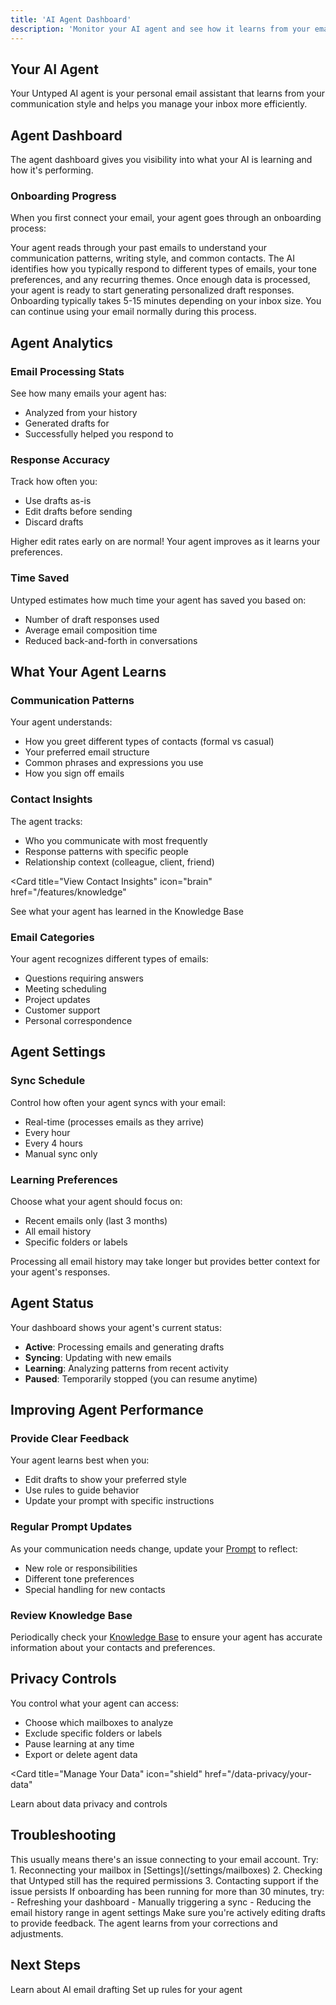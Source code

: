 ```yaml
---
title: 'AI Agent Dashboard'
description: 'Monitor your AI agent and see how it learns from your emails'
---
```


## Your AI Agent

Your Untyped AI agent is your personal email assistant that learns from your communication style and helps you manage your inbox more efficiently.

## Agent Dashboard

The agent dashboard gives you visibility into what your AI is learning and how it's performing.

### Onboarding Progress

When you first connect your email, your agent goes through an onboarding process:

<Steps>

<Step title="Email History Analysis">
  Your agent reads through your past emails to understand your communication patterns, writing style, and common contacts.
</Step>

<Step title="Pattern Recognition">
  The AI identifies how you typically respond to different types of emails, your tone preferences, and any recurring themes.
</Step>

<Step title="Training Complete">
  Once enough data is processed, your agent is ready to start generating personalized draft responses.
</Step>

</Steps>

<Note>
Onboarding typically takes 5-15 minutes depending on your inbox size. You can continue using your email normally during this process.
</Note>

## Agent Analytics

### Email Processing Stats

See how many emails your agent has:
- Analyzed from your history
- Generated drafts for
- Successfully helped you respond to

### Response Accuracy

Track how often you:
- Use drafts as-is
- Edit drafts before sending
- Discard drafts

<Tip>
Higher edit rates early on are normal! Your agent improves as it learns your preferences.
</Tip>

### Time Saved

Untyped estimates how much time your agent has saved you based on:
- Number of draft responses used
- Average email composition time
- Reduced back-and-forth in conversations

## What Your Agent Learns

### Communication Patterns

Your agent understands:
- How you greet different types of contacts (formal vs casual)
- Your preferred email structure
- Common phrases and expressions you use
- How you sign off emails

### Contact Insights

The agent tracks:
- Who you communicate with most frequently
- Response patterns with specific people
- Relationship context (colleague, client, friend)

<Card
  title="View Contact Insights"
  icon="brain"
  href="/features/knowledge"
>
  See what your agent has learned in the Knowledge Base
</Card>

### Email Categories

Your agent recognizes different types of emails:
- Questions requiring answers
- Meeting scheduling
- Project updates
- Customer support
- Personal correspondence

## Agent Settings

### Sync Schedule

Control how often your agent syncs with your email:
- Real-time (processes emails as they arrive)
- Every hour
- Every 4 hours
- Manual sync only

### Learning Preferences

Choose what your agent should focus on:
- Recent emails only (last 3 months)
- All email history
- Specific folders or labels

<Warning>
Processing all email history may take longer but provides better context for your agent's responses.
</Warning>

## Agent Status

Your dashboard shows your agent's current status:

- **Active**: Processing emails and generating drafts
- **Syncing**: Updating with new emails
- **Learning**: Analyzing patterns from recent activity
- **Paused**: Temporarily stopped (you can resume anytime)

## Improving Agent Performance

### Provide Clear Feedback

Your agent learns best when you:
- Edit drafts to show your preferred style
- Use rules to guide behavior
- Update your prompt with specific instructions

### Regular Prompt Updates

As your communication needs change, update your [Prompt](/features/prompt-editor) to reflect:
- New role or responsibilities
- Different tone preferences
- Special handling for new contacts

### Review Knowledge Base

Periodically check your [Knowledge Base](/features/knowledge) to ensure your agent has accurate information about your contacts and preferences.

## Privacy Controls

You control what your agent can access:

- Choose which mailboxes to analyze
- Exclude specific folders or labels
- Pause learning at any time
- Export or delete agent data

<Card
  title="Manage Your Data"
  icon="shield"
  href="/data-privacy/your-data"
>
  Learn about data privacy and controls
</Card>

## Troubleshooting

<AccordionGroup>

<Accordion title="Agent status shows 'Error'">
  This usually means there's an issue connecting to your email account. Try:
  1. Reconnecting your mailbox in [Settings](/settings/mailboxes)
  2. Checking that Untyped still has the required permissions
  3. Contacting support if the issue persists
</Accordion>

<Accordion title="Onboarding taking too long">
  If onboarding has been running for more than 30 minutes, try:
  - Refreshing your dashboard
  - Manually triggering a sync
  - Reducing the email history range in agent settings
</Accordion>

<Accordion title="Agent not improving over time">
  Make sure you're actively editing drafts to provide feedback. The agent learns from your corrections and adjustments.
</Accordion>

</AccordionGroup>

## Next Steps

<Columns cols={2}>
  <Card
    title="View Draft Emails"
    icon="pen-sparkles"
    href="/features/drafting"
  >
    Learn about AI email drafting
  </Card>
  <Card
    title="Customize Behavior"
    icon="list-check"
    href="/features/rules"
  >
    Set up rules for your agent
  </Card>
</Columns>


